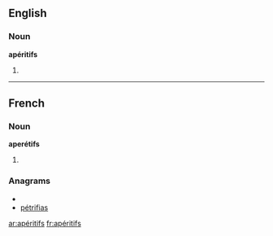 ==English==

===Noun===
'''apéritifs'''

# {{plural of|apéritif}}
----
==French==
===Noun===
'''aperétifs''' {{m|p}}

# {{plural of|[[apéritif]]|lang=French}}

===Anagrams===
* {{alphagram|aefiiprst}}
* [[pétrifias#French|pétrifias]]


[[ar:apéritifs]]
[[fr:apéritifs]]